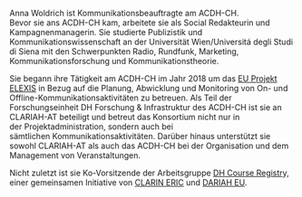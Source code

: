 Anna Woldrich ist Kommunikationsbeauftragte am ACDH-CH.\
Bevor sie ans ACDH-CH kam, arbeitete sie als Social Redakteurin und Kampagnenmanagerin. Sie studierte Publizistik und Kommunikationswissenschaft an der Universität Wien/Universitá degli Studi di Siena mit den Schwerpunkten Radio, Rundfunk, Marketing, Kommunikationsforschung und Kommunikationstheorie. 

Sie begann ihre Tätigkeit am ACDH-CH im Jahr 2018 um das [EU Projekt ELEXIS](https://elex.is/) in Bezug auf die Planung, Abwicklung und Monitoring von On- und Offline-Kommunikationsaktivitäten zu betreuen. Als Teil der Forschungseinheit DH Forschung & Infrastruktur des ACDH-CH ist sie an CLARIAH-AT beteiligt und betreut das Konsortium nicht nur in der Projektadministration, sondern auch bei sämtlichen Kommunikationsaktivitäten. Darüber hinaus unterstützt sie sowohl CLARIAH-AT als auch das ACDH-CH bei der Organisation und dem Management von Veranstaltungen. 

Nicht zuletzt ist sie Ko-Vorsitzende der Arbeitsgruppe [DH Course Registr](https://www.clarin.eu/content/digital-humanities-course-registry)y, einer gemeinsamen Initiative von [CLARIN ERIC](https://www.clarin.eu/) und [DARIAH EU](https://www.dariah.eu/).
